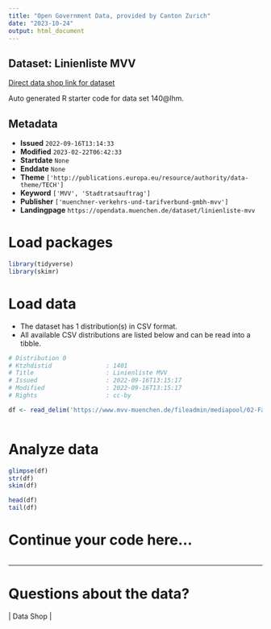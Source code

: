 ```yaml
---
title: "Open Government Data, provided by Canton Zurich"
date: "2023-10-24"
output: html_document
---
```


## Dataset: Linienliste MVV

[Direct data shop link for dataset](https://opendata.muenchen.de/dataset/linienliste-mvv)

Auto generated R starter code for data set 140@lhm.

## Metadata

- **Issued** `2022-09-16T13:14:33`
- **Modified** `2023-02-22T06:42:33`
- **Startdate** `None`
- **Enddate** `None`
- **Theme** `['http://publications.europa.eu/resource/authority/data-theme/TECH']`
- **Keyword** `['MVV', 'Stadtratsauftrag']`
- **Publisher** `['muenchner-verkehrs-und-tarifverbund-gmbh-mvv']`
- **Landingpage** `https://opendata.muenchen.de/dataset/linienliste-mvv`


# Load packages

```r

library(tidyverse)
library(skimr)

```

# Load data

-   The dataset has 1 distribution(s) in CSV format.
-   All available CSV distributions are listed below and can be read into a tibble.

```r

# Distribution 0
# Ktzhdistid               : 1401
# Title                    : Linienliste MVV
# Issued                   : 2022-09-16T13:15:17
# Modified                 : 2022-09-16T13:15:17
# Rights                   : cc-by

df <- read_delim('https://www.mvv-muenchen.de/fileadmin/mediapool/02-Fahrplanauskunft/03-Downloads/openData/mvvlines_openData.csv')



```

# Analyze data

```r

glimpse(df)
str(df)
skim(df)

head(df)
tail(df)

```

# Continue your code here...

```r

```

------------------------------------------------------------------------

# Questions about the data?

 | Data Shop | 
